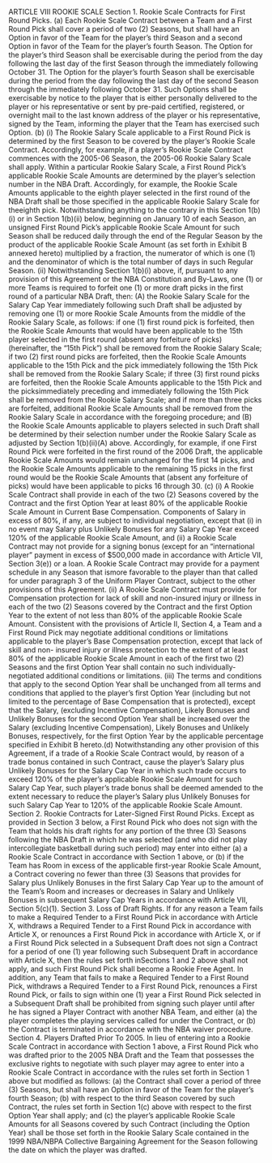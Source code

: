ARTICLE VIII
                                       ROOKIE SCALE
Section 1.     Rookie Scale Contracts for First Round Picks.
       (a)     Each Rookie Scale Contract between a Team and a First Round Pick shall cover a
period of two (2) Seasons, but shall have an Option in favor of the Team for the player's third
Season and a second Option in favor of the Team for the player's fourth Season. The Option for
the player's third Season shall be exercisable during the period from the day following the last
day of the first Season through the immediately following October 31. The Option for the
player's fourth Season shall be exercisable during the period from the day following the last day
of the second Season through the immediately following October 31. Such Options shall be
exercisable by notice to the player that is either personally delivered to the player or his
representative or sent by pre-paid certified, registered, or overnight mail to the last known
address of the player or his representative, signed by the Team, informing the player that the
Team has exercised such Option.
       (b)     (i)     The Rookie Salary Scale applicable to a First Round Pick is determined by
                       the first Season to be covered by the player's Rookie Scale Contract.
                       Accordingly, for example, if a player's Rookie Scale Contract commences
                       with the 2005-06 Season, the 2005-06 Rookie Salary Scale shall apply.
                       Within a particular Rookie Salary Scale, a First Round Pick's applicable
                       Rookie Scale Amounts are determined by the player's selection number in
                       the NBA Draft. Accordingly, for example, the Rookie Scale Amounts
                       applicable to the eighth player selected in the first round of the NBA Draft
                       shall be those specified in the applicable Rookie Salary Scale for theeighth pick. Notwithstanding anything to the contrary in this Section
     1(b)(i) or in Section 1(b)(ii) below, beginning on January 10 of each
     Season, an unsigned First Round Pick's applicable Rookie Scale Amount
     for such Season shall be reduced daily through the end of the Regular
     Season by the product of the applicable Rookie Scale Amount (as set forth
     in Exhibit B annexed hereto) multiplied by a fraction, the numerator of
     which is one (1) and the denominator of which is the total number of days
     in such Regular Season.
(ii) Notwithstanding Section 1(b)(i) above, if, pursuant to any provision of this
     Agreement or the NBA Constitution and By-Laws, one (1) or more Teams
     is required to forfeit one (1) or more draft picks in the first round of a
     particular NBA Draft, then:
     (A)     the Rookie Salary Scale for the Salary Cap Year immediately
     following such Draft shall be adjusted by removing one (1) or more
     Rookie Scale Amounts from the middle of the Rookie Salary Scale, as
     follows: if one (1) first round pick is forfeited, then the Rookie Scale
     Amounts that would have been applicable to the 15th player selected in the
     first round (absent any forfeiture of picks) (hereinafter, the "15th Pick")
     shall be removed from the Rookie Salary Scale; if two (2) first round picks
     are forfeited, then the Rookie Scale Amounts applicable to the 15th Pick
     and the pick immediately following the 15th Pick shall be removed from
     the Rookie Salary Scale; if three (3) first round picks are forfeited, then
     the Rookie Scale Amounts applicable to the 15th Pick and the picksimmediately preceding and immediately following the 15th Pick shall be
        removed from the Rookie Salary Scale; and if more than three picks are
        forfeited, additional Rookie Scale Amounts shall be removed from the
        Rookie Salary Scale in accordance with the foregoing procedure; and
    (B) the Rookie Scale Amounts applicable to players selected in such Draft
        shall be determined by their selection number under the Rookie Salary
        Scale as adjusted by Section 1(b)(ii)(A) above. Accordingly, for example,
        if one First Round Pick were forfeited in the first round of the 2006 Draft,
        the applicable Rookie Scale Amounts would remain unchanged for the
        first 14 picks, and the Rookie Scale Amounts applicable to the remaining
        15 picks in the first round would be the Rookie Scale Amounts that
        (absent any forfeiture of picks) would have been applicable to picks 16
        through 30.
(c) (i) A Rookie Scale Contract shall provide in each of the two (2) Seasons
        covered by the Contract and the first Option Year at least 80\% of the
        applicable Rookie Scale Amount in Current Base Compensation.
        Components of Salary in excess of 80\%, if any, are subject to individual
        negotiation, except that (i) in no event may Salary plus Unlikely Bonuses
        for any Salary Cap Year exceed 120\% of the applicable Rookie Scale
        Amount, and (ii) a Rookie Scale Contract may not provide for a signing
        bonus (except for an "international player" payment in excess of \$500,000
        made in accordance with Article VII, Section 3(e)) or a loan.     A Rookie
        Scale Contract may provide for a payment schedule in any Season that ismore favorable to the player than that called for under paragraph 3 of the
      Uniform Player Contract, subject to the other provisions of this
      Agreement.
(ii)  A Rookie Scale Contract must provide for Compensation protection for
      lack of skill and non-insured injury or illness in each of the two (2)
      Seasons covered by the Contract and the first Option Year to the extent of
      not less than 80\% of the applicable Rookie Scale Amount. Consistent
      with the provisions of Article II, Section 4, a Team and a First Round Pick
      may negotiate additional conditions or limitations applicable to the
      player's Base Compensation protection, except that lack of skill and non-
      insured injury or illness protection to the extent of at least 80\% of the
      applicable Rookie Scale Amount in each of the first two (2) Seasons and
      the first Option Year shall contain no such individually-negotiated
      additional conditions or limitations.
(iii) The terms and conditions that apply to the second Option Year shall be
      unchanged from all terms and conditions that applied to the player's first
      Option Year (including but not limited to the percentage of Base
      Compensation that is protected), except that the Salary, (excluding
      Incentive Compensation), Likely Bonuses and Unlikely Bonuses for the
      second Option Year shall be increased over the Salary (excluding
      Incentive Compensation), Likely Bonuses and Unlikely Bonuses,
      respectively, for the first Option Year by the applicable percentage
      specified in Exhibit B hereto.(d)     Notwithstanding any other provision of this Agreement, if a trade of a Rookie
Scale Contract would, by reason of a trade bonus contained in such Contract, cause the player's
Salary plus Unlikely Bonuses for the Salary Cap Year in which such trade occurs to exceed
120\% of the player's applicable Rookie Scale Amount for such Salary Cap Year, such player's
trade bonus shall be deemed amended to the extent necessary to reduce the player's Salary plus
Unlikely Bonuses for such Salary Cap Year to 120\% of the applicable Rookie Scale Amount.
Section 2.      Rookie Contracts for Later-Signed First Round Picks.
        Except as provided in Section 3 below, a First Round Pick who does not sign with the
Team that holds his draft rights for any portion of the three (3) Seasons following the NBA Draft
in which he was selected (and who did not play intercollegiate basketball during such period)
may enter into either (a) a Rookie Scale Contract in accordance with Section 1 above, or (b) if
the Team has Room in excess of the applicable first-year Rookie Scale Amount, a Contract
covering no fewer than three (3) Seasons that provides for Salary plus Unlikely Bonuses in the
first Salary Cap Year up to the amount of the Team's Room and increases or decreases in Salary
and Unlikely Bonuses in subsequent Salary Cap Years in accordance with Article VII,
Section 5(c)(1).
Section 3.      Loss of Draft Rights.
        If for any reason a Team fails to make a Required Tender to a First Round Pick in
accordance with Article X, withdraws a Required Tender to a First Round Pick in accordance
with Article X, or renounces a First Round Pick in accordance with Article X, or if a First Round
Pick selected in a Subsequent Draft does not sign a Contract for a period of one (1) year
following such Subsequent Draft in accordance with Article X, then the rules set forth inSections 1 and 2 above shall not apply, and such First Round Pick shall become a Rookie Free
Agent. In addition, any Team that fails to make a Required Tender to a First Round Pick,
withdraws a Required Tender to a First Round Pick, renounces a First Round Pick, or fails to
sign within one (1) year a First Round Pick selected in a Subsequent Draft shall be prohibited
from signing such player until after he has signed a Player Contract with another NBA Team,
and either (a) the player completes the playing services called for under the Contract, or (b) the
Contract is terminated in accordance with the NBA waiver procedure.
Section 4.      Players Drafted Prior To 2005.
        In lieu of entering into a Rookie Scale Contract in accordance with Section 1 above, a
First Round Pick who was drafted prior to the 2005 NBA Draft and the Team that possesses the
exclusive rights to negotiate with such player may agree to enter into a Rookie Scale Contract in
accordance with the rules set forth in Section 1 above but modified as follows: (a) the Contract
shall cover a period of three (3) Seasons, but shall have an Option in favor of the Team for the
player's fourth Season; (b) with respect to the third Season covered by such Contract, the rules
set forth in Section 1(c) above with respect to the first Option Year shall apply; and (c) the
player's applicable Rookie Scale Amounts for all Seasons covered by such Contract (including
the Option Year) shall be those set forth in the Rookie Salary Scale contained in the 1999
NBA/NBPA Collective Bargaining Agreement for the Season following the date on which the
player was drafted.